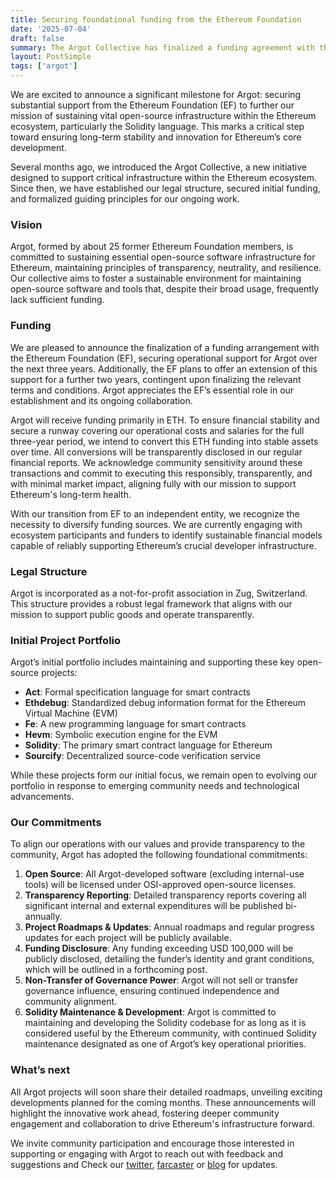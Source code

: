 ```yaml
---
title: Securing foundational funding from the Ethereum Foundation
date: '2025-07-04'
draft: false
summary: The Argot Collective has finalized a funding agreement with the Ethereum Foundation, securing operational support over the next three years, with a further two years committed.
layout: PostSimple
tags: ['argot']
---
```


We are excited to announce a significant milestone for Argot: securing substantial support from the Ethereum Foundation (EF) to further our mission of sustaining vital open-source infrastructure within the Ethereum ecosystem, particularly the Solidity language. This marks a critical step toward ensuring long-term stability and innovation for Ethereum’s core development.

Several months ago, we introduced the Argot Collective, a new initiative designed to support critical infrastructure within the Ethereum ecosystem. Since then, we have established our legal structure, secured initial funding, and formalized guiding principles for our ongoing work.

### Vision
Argot, formed by about 25 former Ethereum Foundation members, is committed to sustaining essential open-source software infrastructure for Ethereum, maintaining principles of transparency, neutrality, and resilience. Our collective aims to foster a sustainable environment for maintaining open-source software and tools that, despite their broad usage, frequently lack sufficient funding.

### Funding
We are pleased to announce the finalization of a funding arrangement with the Ethereum Foundation (EF), securing operational support for Argot over the next three years. Additionally, the EF plans to offer an extension of this support for a further two years, contingent upon finalizing the relevant terms and conditions. Argot appreciates the EF’s essential role in our establishment and its ongoing collaboration.

Argot will receive funding primarily in ETH. To ensure financial stability and secure a runway covering our operational costs and salaries for the full three-year period, we intend to convert this ETH funding into stable assets over time. All conversions will be transparently disclosed in our regular financial reports. We acknowledge community sensitivity around these transactions and commit to executing this responsibly, transparently, and with minimal market impact, aligning fully with our mission to support Ethereum's long-term health.

With our transition from EF to an independent entity, we recognize the necessity to diversify funding sources. We are currently engaging with ecosystem participants and funders to identify sustainable financial models capable of reliably supporting Ethereum’s crucial developer infrastructure.

### Legal Structure
Argot is incorporated as a not-for-profit association in Zug, Switzerland. This structure provides a robust legal framework that aligns with our mission to support public goods and operate transparently.

### Initial Project Portfolio
Argot’s initial portfolio includes maintaining and supporting these key open-source projects:

- **Act**: Formal specification language for smart contracts
- **Ethdebug**: Standardized debug information format for the Ethereum Virtual Machine (EVM)
- **Fe**: A new programming language for smart contracts
- **Hevm**: Symbolic execution engine for the EVM
- **Solidity**: The primary smart contract language for Ethereum
- **Sourcify**: Decentralized source-code verification service

While these projects form our initial focus, we remain open to evolving our portfolio in response to emerging community needs and technological advancements.

### Our Commitments
To align our operations with our values and provide transparency to the community, Argot has adopted the following foundational commitments:

1. **Open Source**: All Argot-developed software (excluding internal-use tools) will be licensed under OSI-approved open-source licenses.
2. **Transparency Reporting**: Detailed transparency reports covering all significant internal and external expenditures will be published bi-annually.
3. **Project Roadmaps & Updates**: Annual roadmaps and regular progress updates for each project will be publicly available.
4. **Funding Disclosure**: Any funding exceeding USD 100,000 will be publicly disclosed, detailing the funder’s identity and grant conditions, which will be outlined in a forthcoming post.
5. **Non-Transfer of Governance Power**: Argot will not sell or transfer governance influence, ensuring continued independence and community alignment.
6. **Solidity Maintenance & Development**: Argot is committed to maintaining and developing the Solidity codebase for as long as it is considered useful by the Ethereum community, with continued Solidity maintenance designated as one of Argot’s key operational priorities.

### What’s next
All Argot projects will soon share their detailed roadmaps, unveiling exciting developments planned for the coming months. These announcements will highlight the innovative work ahead, fostering deeper community engagement and collaboration to drive Ethereum's infrastructure forward.

We invite community participation and encourage those interested in supporting or engaging with Argot to reach out with feedback and suggestions and Check our [twitter](https://twitter.com/argotorg), [farcaster](https://warpcast.com/argotorg) or [blog](https://argot.org/blog) for updates.
